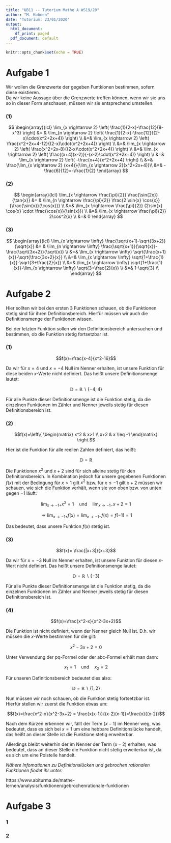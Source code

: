 ```yaml
---
title: "UB11 -- Tutorium Mathe A WS19/20"
author: "M. Kohnen"
date: 'Tutorium: 23/01/2020'
output:
  html_document:
    df_print: paged
  pdf_document: default
---
```


```r
knitr::opts_chunk$set(echo = TRUE)
```

# Aufgabe 1
Wir wollen die Grenzwerte der gegeben Funtkionen bestimmen, sofern diese existieren. \
Da wir keine Aussage über die Grenzwerte treffen können, wenn wir sie uns so in dieser Form anschauen, müssen wir sie entsprechend umstellen.

### (1)
$$
\begin{array}{lcl}
\lim_{x \rightarrow 2} \left( \frac{1}{2-x}-\frac{12}{8-x^3} \right) &=  & \lim_{n \rightarrow 2} \left( \frac{1}{2-x}-\frac{12}{(2-x)\cdot(x^2+2x+4)} \right) \\
&=& \lim_{x \rightarrow 2} \left( \frac{x^2+2x+4-12}{(2-x)\cdot(x^2+2x+4)} \right) \\
&=& \lim_{x \rightarrow 2} \left( \frac{x^2+2x-8}{(2-x)\cdot(x^2+2x+4)} \right) \\
&=& \lim_{x \rightarrow 2} \left( \frac{(x+4)(x-2)}{-(x-2)\cdot(x^2+2x+4)} \right) \\
&=& \lim_{x \rightarrow 2} \left( -\frac{x+4}{x^2+2x+4} \right) \\
&=& \frac{\lim_{x \rightarrow 2} (x+4)}{\lim_{x \rightarrow 2}(x^2+2x+4)}\\
&=& -\frac{6}{12}=-\frac{1}{2}
\end{array}
$$

### (2)
$$
\begin{array}{lcl}
\lim_{x \rightarrow \frac{\pi}{2}} \frac{\sin{2x}}{\tan{x}} &=  & \lim_{n \rightarrow \frac{\pi}{2}} \frac{2 \sin{x} \cos{x}}{\frac{\sin{x}}{\cos{x}}} \\
&=& \lim_{x \rightarrow \frac{\pi}{2}} (2\sin{x} \cos{x} \cdot \frac{\cos{x}}{\sin{x}}) \\
&=& \lim_{x \rightarrow \frac{\pi}{2}} 2\cos^2{x} \\
&=& 0
\end{array}
$$

### (3)
$$
\begin{array}{lcl}
\lim_{x \rightarrow \infty} \frac{\sqrt{x+1}-\sqrt{3x+2}}{\sqrt{x}} &=  & \lim_{n \rightarrow \infty} \frac{\sqrt{x+1}}{\sqrt{x}}-\frac{\sqrt{3x+2}}{\sqrt{x}} \\
&=& \lim_{x \rightarrow \infty} \sqrt{\frac{x+1}{x}}-\sqrt{\frac{3x+2}{x}} \\
&=& \lim_{x \rightarrow \infty} \sqrt{1+\frac{1}{x}}-\sqrt{3+\frac{2}{x}} \\
&=& \lim_{x \rightarrow \infty} \sqrt{1+\frac{1}{x}}-\lim_{x \rightarrow \infty} \sqrt{3+\frac{2}{x}} \\
&=& 1-\sqrt{3} \\
\end{array}
$$

# Aufgabe 2

Hier sollten wir bei den ersten 3 Funktionen schauen, ob die Funktionen stetig sind für ihren Definitionsbereich. Hierfür müssen wir auch die Definitionsmenge der Funktionen wissen.

Bei der letzten Funktion sollen wir den Definitionsbereich untersuchen und bestimmen, ob die Funktion stetig fortsetzbar ist.

### (1)

$$f(x)=\frac{x-4}{x^2-16}$$

Da wir für $x=4$ und $x=-4$ Null im Nenner erhalten, ist unsere Funktion für diese beiden $x$-Werte nicht definiert. Das heißt unsere Definitionsmenge lautet:

$$\mathbb{D}= \mathbb{R} \backslash \{-4;4\}$$

Für alle Punkte dieser Definitionsmenge ist die Funktion stetig, da die einzelnen Funktionen im Zähler und Nenner jeweils stetig für diesen Definitionsbereich ist.



### (2)

$$f(x)=\left\{ \begin{matrix} x^2 & x>1 \\ x+2 & x \leq -1 \end{matrix} \right.$$

Hier ist die Funktion für alle reellen Zahlen definiert, das heißt:

$$\mathbb{D}= \mathbb{R}$$

Die Funktionen $x^2$ und $x+2$ sind für sich alleine stetig für den Definitionsbereich. In Kombination jedoch für unsere gegebenen Funktionen $f(x)$ mit der Bedingung für $x>1$ gilt $x^2$ bzw. für $x\leq-1$ gilt $x+2$ müssen wir schauen, wie sich die Funktion verhält, wenn sie von oben bzw. von unten gegen $-1$ läuft:

$$\lim_{x \rightarrow -1+} x^2=1 \quad  \text{und} \quad \lim_{x \rightarrow -1-} x+2=1$$

$$\Rightarrow \lim_{x \rightarrow -1+}f(x)=\lim_{x \rightarrow -1-}f(x)=f(-1)=1$$

Das bedeutet, dass unsere Funktion $f(x)$ stetig ist.


### (3)

$$f(x)= \frac{|x+3|}{x+3}$$

Da wir für $x=-3$ Null im Nenner erhalten, ist unsere Funktion für diesen $x$-Wert nicht definiert. Das heißt unsere Definitionsmenge lautet:

$$\mathbb{D}= \mathbb{R} \backslash \{-3\}$$

Für alle Punkte dieser Definitionsmenge ist die Funktion stetig, da die einzelnen Funktionen im Zähler und Nenner jeweils stetig für diesen Definitionsbereich ist.



### (4)

$$f(x)=\frac{x^2-x}{x^2-3x+2}$$

Die Funktion ist nicht definiert, wenn der Nenner gleich Null ist. D.h. wir müssen die $x$-Werte bestimmen für die gilt:

$$x^2-3x+2=0$$

Unter Verwendung der pq-Formel oder der abc-Formel erhält man dann:

$$x_1=1 \quad \text{und} \quad x_2=2$$

Für unseren Definitionsbereich bedeutet dies also:

$$\mathbb{D}= \mathbb{R} \backslash \{1;2\}$$

Nun müssen wir noch schauen, ob die Funktion stetig fortsetzbar ist. Hierfür stellen wir zuerst die Funktion etwas um:

$$f(x)=\frac{x^2-x}{x^2-3x+2} = \frac{x(x-1)}{(x-2)(x-1)}=\frac{x}{(x-2)}$$

Nach dem Kürzen erkennen wir, fällt der Term $(x-1)$ im Nenner weg, was bedeutet, dass es sich bei $x=1$ um eine hebbare Definitionslücke handelt, das heißt an dieser Stelle ist die Funktione stetig erweiterbar.

Allerdings bleibt weiterhin der im Nenner der Term $(x-2)$ erhalten, was bedeutet, dass an dieser Stelle die Funktion nicht stetig erweiterbar ist, da es sich um eine Polstelle handelt.

*Nähere Infomationen zu Definitionslücken und gebrochen rationalen Funktionen findet ihr unter:*

https://www.abiturma.de/mathe-lernen/analysis/funktionen/gebrochenrationale-funktionen



# Aufgabe 3

### 1


### 2

